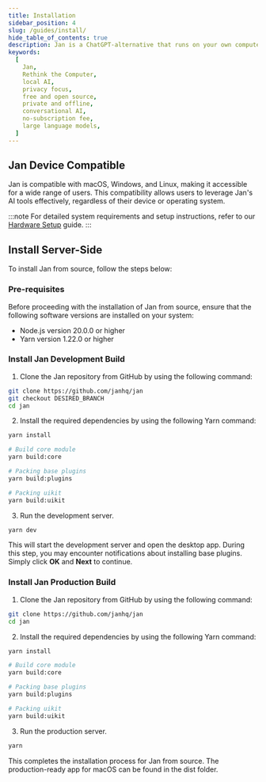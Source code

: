 ```yaml
---
title: Installation
sidebar_position: 4
slug: /guides/install/
hide_table_of_contents: true
description: Jan is a ChatGPT-alternative that runs on your own computer, with a local API server.
keywords:
  [
    Jan,
    Rethink the Computer,
    local AI,
    privacy focus,
    free and open source,
    private and offline,
    conversational AI,
    no-subscription fee,
    large language models,
  ]
---
```


## Jan Device Compatible

Jan is compatible with macOS, Windows, and Linux, making it accessible for a wide range of users. This compatibility allows users to leverage Jan's AI tools effectively, regardless of their device or operating system.

:::note
For detailed system requirements and setup instructions, refer to our [Hardware Setup](/guides/hardware/) guide.
:::


<DocCardList />

## Install Server-Side

To install Jan from source, follow the steps below:

### Pre-requisites

Before proceeding with the installation of Jan from source, ensure that the following software versions are installed on your system:

- Node.js version 20.0.0 or higher
- Yarn version 1.22.0 or higher

### Install Jan Development Build

1. Clone the Jan repository from GitHub by using the following command:

```bash
git clone https://github.com/janhq/jan
git checkout DESIRED_BRANCH
cd jan
```

2. Install the required dependencies by using the following Yarn command:

```bash
yarn install

# Build core module
yarn build:core

# Packing base plugins
yarn build:plugins

# Packing uikit
yarn build:uikit
```

3. Run the development server.

```bash
yarn dev
```

This will start the development server and open the desktop app. During this step, you may encounter notifications about installing base plugins. Simply click **OK** and **Next** to continue.

### Install Jan Production Build

1. Clone the Jan repository from GitHub by using the following command:

```bash
git clone https://github.com/janhq/jan
cd jan
```

2. Install the required dependencies by using the following Yarn command:

```bash
yarn install

# Build core module
yarn build:core

# Packing base plugins
yarn build:plugins

# Packing uikit
yarn build:uikit
```

3. Run the production server.

```bash
yarn
```

This completes the installation process for Jan from source. The production-ready app for macOS can be found in the dist folder.
